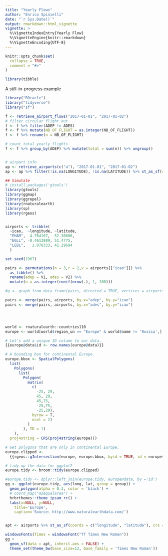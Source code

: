 ```yaml
---
title: "Yearly Flows"
author: "Enrico Spinielli"
date: "`r Sys.Date()`"
output: rmarkdown::html_vignette
vignette: >
  %\VignetteIndexEntry{Yearly Flow}
  %\VignetteEngine{knitr::rmarkdown}
  %\VignetteEncoding{UTF-8}
---
```


```r
knitr::opts_chunk$set(
  collapse = TRUE,
  comment = "#>"
)

library(tibble)
```

A still-in-progress example

```r
library("ROracle")
library("tidyverse")
library("sf")

f <- retrieve_airport_flows("2017-01-01", "2017-01-02")
# filter circular flight out
f <- f %>% filter(ADEP != ADES)
f <- f %>% mutate(NB_OF_FLIGHT = as.integer(NB_OF_FLIGHT))
f <- f %>% rename(n = NB_OF_FLIGHT)

# count total yearly flights
f <- f %>% group_by(ADEP) %>% mutate(total = sum(n)) %>% ungroup()


# airport info
ap <- retrieve_airports(c("a"), "2017-01-01", "2017-01-02")
ap <- ap %>% filter(!is.na(LONGITUDE), !is.na(LATITUDE)) %>% st_as_sf(coords = c("LONGITUDE", "LATITUDE"), crs = 4326)
```

```r
## Simutate
# install.packages('gtools')
library(gtools)
library(ggmap)
library(ggrepel)
library(rnaturalearth)
library(sp)
library(rgeos)


airports <- tribble(
  ~icao,  ~longitude, ~latitude,
  "EHAM",  4.764167,  52.30806,
  "EGLL", -0.4613889, 51.4775,
  "LEBL",   2.078333, 41.29694
  )

set.seed(1967)

pairs <- permutations(n = 3,r = 2,v = airports[["icao"]]) %>%
  as_tibble() %>% 
  rename(adep = V1, ades = V2) %>% 
  mutate(n = as.integer(runif(nrow(.), 1, 100)))

#g <- graph_from_data_frame(pairs, directed = TRUE, vertices = airports)

pairs <- merge(pairs, airports, by.x="adep", by.y="icao")
pairs <- merge(pairs, airports, by.x="ades", by.y="icao")




world <- rnaturalearth::countries110
europe <- world[world$region_un == "Europe" & world$name != 'Russia',]

# Let's add a unique ID column to our data.
{{europe@data$id <- row.names(europe@data)}}

# A bounding box for continental Europe.
europe.bbox <- SpatialPolygons(
  list(
    Polygons(
      list(
        Polygon(
          matrix(
            c(
              -25, 29,
              45, 29,
              45,75,
              -25,75,
              -25,29),
            byrow = T,
            ncol = 2)
          )
        ), ID = 1)
    ),
  proj4string = CRS(proj4string(europe)))

# Get polygons that are only in continental Europe.
europe.clipped <-
  {{rgeos::gIntersection(europe, europe.bbox, byid = TRUE, id = europe$id)}}

# tidy up the data for ggplot2
europe.tidy <- broom::tidy(europe.clipped)

#europe.tidy <- dplyr::left_join(europe.tidy, europe@data, by ='id')
gg <- ggplot(europe.tidy, aes(long, lat, group = group)) +
  geom_polygon(alpha = 0.3, color = 'black') +
  # coord_map("azequalarea") +
  hrbrthemes::theme_ipsum_rc() +
  labs(x=NULL, y=NULL, 
    title='Europe',
    caption='Source: http://www.naturalearthdata.com/')


apt <- airports %>% st_as_sf(coords = c("longitude", "latitude"), crs = 4326)

windowsFonts(Times = windowsFont("TT Times New Roman"))
gg + 
  geom_sf(data = apt, inherit.aes = FALSE) +
  theme_set(theme_bw(base_size=12, base_family = 'Times New Roman'))
```

